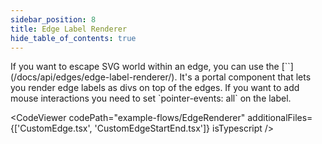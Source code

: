 ```yaml
---
sidebar_position: 8
title: Edge Label Renderer
hide_table_of_contents: true
---
```



<ExampleLayout>
If you want to escape SVG world within an edge, you can use the [`<EdgeLabelRenderer />`](/docs/api/edges/edge-label-renderer/). It's a portal component that lets you render edge labels as divs on top of the edges. If you want to add mouse interactions you need to set `pointer-events: all` on the label.

<CodeViewer
  codePath="example-flows/EdgeRenderer"
  additionalFiles={['CustomEdge.tsx', 'CustomEdgeStartEnd.tsx']}
  isTypescript
/>
</ExampleLayout>
